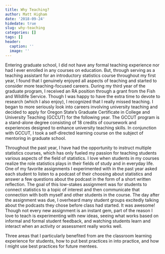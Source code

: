 ```yaml
---
title: Why Teaching?
author: Matt Higham
date: '2018-09-24'
hidedate: true
slug: why-teaching
categories: []
tags: []
header:
  caption: ''
  image: ''
---
```


Entering graduate school, I did not have any formal teaching experience nor had I ever enrolled in any courses on education. But, through serving as a teaching assistant for an introductory statistics course throughout my first year, I found that I genuinely enjoyed all aspects of teaching and started to consider more teaching-focused careers. During my third year of the graduate program, I received an RA position through a grant from the Fish and Wildlife Service. Though I was happy to have the extra time to devote to research (which I also enjoy), I recognized that I really missed teaching. I began to more seriously look into careers involving university teaching and decided to apply for Oregon State’s Graduate Certificate in College and University Teaching (GCCUT) for the following year. The GCCUT program is a stand-alone degree consisting of 18 credits of coursework and experiences designed to enhance university teaching skills. In conjunction with GCCUT, I took a self-directed learning course on the subject of mentoring in graduate school. 

Throughout the past year, I have had the opportunity to instruct multiple statistics courses, which has only fueled my passion for teaching students various aspects of the field of statistics. I love when students in my courses realize the role statistics plays in their fields of study and in everyday life. One of my favorite assignments I experimented with in the past year asked each student to listen to a podcast of their choosing about statistics and answer a few questions about the podcast in the form of a short written reflection. The goal of this low-stakes assignment was for students to connect statistics to a topic of interest and then communicate that connection with both myself and other students in the course. The day after the assignment was due, I overheard many student groups excitedly talking about the podcasts they chose before class had started. It was awesome! Though not every new assignment is an instant gem, part of the reason I love to teach is experimenting with new ideas, seeing what works based on informal and formal student feedback, and watching students learn and interact when an activity or assessment really works well.

Three areas that I particularly benefited from are \textbf{methods to improve} the classroom learning experience for students, how to put best practices in \textbf{online teaching} into practice, and how I might use best \textbf{mentoring} practices for future mentees.